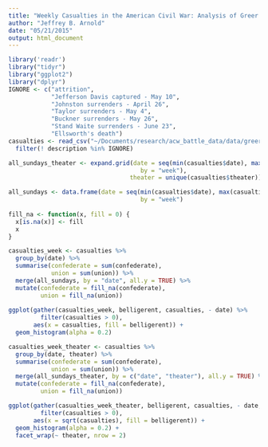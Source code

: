 ```yaml
---
title: "Weekly Casualties in the American Civil War: Analysis of Greer's Data"
author: "Jeffrey B. Arnold"
date: "05/21/2015"
output: html_document
---
```


```r
library('readr')
library("tidyr")
library("ggplot2")
library("dplyr")
IGNORE <- c("attrition",
            "Jefferson Davis captured - May 10",
            "Johnston surrenders - April 26",
            "Taylor surrenders - May 4",
            "Buckner surrenders - May 26",
            "Stand Waite surrenders - June 23",
            "Ellsworth's death")
casualties <- read_csv("~/Documents/research/acw_battle_data/data/greer2005//greer2005_weekly_casualties.csv") %>%
  filter(! description %in% IGNORE)

all_sundays_theater <- expand.grid(date = seq(min(casualties$date), max(casualties$date),
                                     by = "week"),
                                  theater = unique(casualties$theater))

all_sundays <- data.frame(date = seq(min(casualties$date), max(casualties$date),
                                     by = "week")
  
fill_na <- function(x, fill = 0) {
  x[is.na(x)] <- fill
  x
}

casualties_week <- casualties %>%
  group_by(date) %>%
  summarise(confederate = sum(confederate),
            union = sum(union)) %>%
  merge(all_sundays, by = "date", all.y = TRUE) %>%
  mutate(confederate = fill_na(confederate),
         union = fill_na(union))
  
ggplot(gather(casualties_week, belligerent, casualties, - date) %>%
         filter(casualties > 0),
       aes(x = casualties, fill = belligerent)) + 
  geom_histogram(alpha = 0.2)

casualties_week_theater <- casualties %>%
  group_by(date, theater) %>%
  summarise(confederate = sum(confederate),
            union = sum(union)) %>%
  merge(all_sundays_theater, by = c("date", "theater"), all.y = TRUE) %>%
  mutate(confederate = fill_na(confederate),
         union = fill_na(union))

ggplot(gather(casualties_week_theater, belligerent, casualties, - date, - theater) %>%
         filter(casualties > 0),
       aes(x = sqrt(casualties), fill = belligerent)) + 
  geom_histogram(alpha = 0.2) +
  facet_wrap(~ theater, nrow = 2)

```

